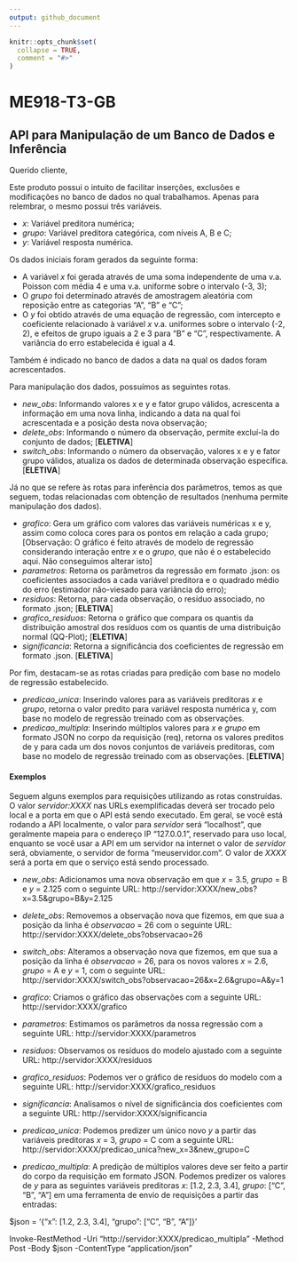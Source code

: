 ```yaml
---
output: github_document
---
```


<!-- README.md is generated from README.Rmd. Please edit that file -->

```r
knitr::opts_chunk$set(
  collapse = TRUE,
  comment = "#>"
)
```

# ME918-T3-GB

## API para Manipulação de um Banco de Dados e Inferência

<!-- badges: start -->
<!-- badges: end -->

Querido cliente,

Este produto possui o intuito de facilitar inserções, exclusões e modificações no banco de dados no qual trabalhamos. Apenas para relembrar, o mesmo possui três variáveis.

- *x*: Variável preditora numérica;
- *grupo*: Variável preditora categórica, com níveis A, B e C;
- *y*: Variável resposta numérica.

Os dados iniciais foram gerados da seguinte forma:

- A variável *x* foi gerada através de uma soma independente de uma v.a. Poisson com média 4 e uma v.a. uniforme sobre o intervalo (-3, 3);
- O *grupo* foi determinado através de amostragem aleatória com reposição entre as categorias "A", "B" e "C";
- O *y* foi obtido através de uma equação de regressão, com intercepto e coeficiente relacionado à variável *x* v.a. uniformes sobre o intervalo (-2, 2), e efeitos de grupo iguais a 2 e 3 para "B" e "C", respectivamente. A variância do erro estabelecida é igual a 4.

Também é indicado no banco de dados a data na qual os dados foram acrescentados.

Para manipulação dos dados, possuímos as seguintes rotas.

- *new_obs*: Informando valores x e y e fator grupo válidos, acrescenta a informação em uma nova linha, indicando a data na qual foi acrescentada e a posição desta nova observação;
- *delete_obs*: Informando o número da observação, permite excluí-la do conjunto de dados; [**ELETIVA**]
- *switch_obs*: Informando o número da observação, valores x e y e fator grupo válidos, atualiza os dados de determinada observação específica. [**ELETIVA**]

Já no que se refere às rotas para inferência dos parâmetros, temos as que seguem, todas relacionadas com obtenção de resultados (nenhuma permite manipulação dos dados).

- *grafico*: Gera um gráfico com valores das variáveis numéricas x e y, assim como coloca cores para os pontos em relação a cada grupo; [Observação: O gráfico é feito através de modelo de regressão considerando interação entre *x* e o *grupo*, que não é o estabelecido aqui. Não conseguimos alterar isto]
- *parametros*: Retorna os parâmetros da regressão em formato .json: os coeficientes associados a cada variável preditora e o quadrado médio do erro (estimador não-viesado para variância do erro);
- *residuos*: Retorna, para cada observação, o resíduo associado, no formato .json; [**ELETIVA**] 
- *grafico_residuos*: Retorna o gráfico que compara os quantis da distribuição amostral dos resíduos com os quantis de uma distribuição normal (QQ-Plot); [**ELETIVA**]
- *significancia*: Retorna a significância dos coeficientes de regressão em formato .json. [**ELETIVA**]

Por fim, destacam-se as rotas criadas para predição com base no modelo de regressão estabelecido.

- *predicao_unica*: Inserindo valores para as variáveis preditoras *x* e *grupo*, retorna o valor predito para variável resposta numérica y, com base no modelo de regressão treinado com as observações.
- *predicao_multipla*: Inserindo múltiplos valores para *x* e *grupo* em formato JSON no corpo da requisição (req), retorna os valores preditos de y para cada um dos novos conjuntos de variáveis preditoras, com base no modelo de regressão treinado com as observações. [**ELETIVA**]

#### Exemplos

Seguem alguns exemplos para requisições utilizando as rotas construídas.
O valor *servidor:XXXX* nas URLs exemplificadas deverá ser trocado pelo local e a porta em que o API está sendo executado. 
Em geral, se você está rodando a API localmente, o valor para *servidor* será "localhost", que geralmente mapeia para o endereço IP "127.0.0.1", reservado para uso local, enquanto se você usar a API em um servidor na internet o valor de *servidor* será, obviamente, o servidor de forma "meuservidor.com". O valor de *XXXX* será a porta em que o serviço está sendo processado. 

- *new_obs*: Adicionamos uma nova observação em que *x* = 3.5, *grupo* = B e *y* = 2.125 com o seguinte URL:
http://servidor:XXXX/new_obs?x=3.5&grupo=B&y=2.125

- *delete_obs*: Removemos a observação nova que fizemos, em que sua a posição da linha é *observacao* = 26 com o seguinte URL:
http://servidor:XXXX/delete_obs?observacao=26

- *switch_obs*: Alteramos a observação nova que fizemos, em que sua a posição da linha é *observacao* = 26, para os novos valores *x* = 2.6, *grupo* = A e *y* = 1, com o seguinte URL:
http://servidor:XXXX/switch_obs?observacao=26&x=2.6&grupo=A&y=1

- *grafico*: Criamos o gráfico das observações com a seguinte URL:
http://servidor:XXXX/grafico

- *parametros*: Estimamos os parâmetros da nossa regressão com a seguinte URL:
http://servidor:XXXX/parametros

- *residuos*: Observamos os resíduos do modelo ajustado com a seguinte URL:
http://servidor:XXXX/residuos

- *grafico_residuos*: Podemos ver o gráfico de resíduos do modelo com a seguinte URL:
http://servidor:XXXX/grafico_residuos

- *significancia*: Analisamos o nível de significância dos coeficientes com a seguinte URL:
http://servidor:XXXX/significancia

- *predicao_unica*: Podemos predizer um único novo *y* a partir das variáveis preditoras *x* = 3, *grupo* = C com a seguinte URL:
http://servidor:XXXX/predicao_unica?new_x=3&new_grupo=C

- *predicao_multipla*: A predição de múltiplos valores deve ser feito a partir do corpo da requisição em formato JSON. Podemos predizer os valores de *y* para as seguintes variáveis preditoras *x*: [1.2, 2.3, 3.4], *grupo*: ["C", "B", "A"] em uma ferramenta de envio de requisições a partir das entradas:

$json = '{"x": [1.2, 2.3, 3.4], "grupo": ["C", "B", "A"]}'

Invoke-RestMethod -Uri "http://servidor:XXXX/predicao_multipla" -Method Post -Body $json -ContentType "application/json"

